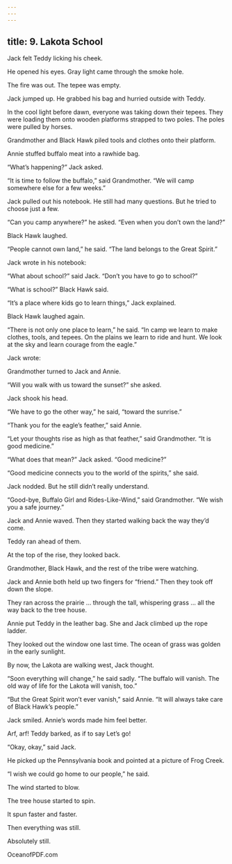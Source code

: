 ```yaml
---
---
---
```

title: 9. Lakota School
---



Jack felt Teddy licking his cheek.

He opened his eyes. Gray light came through the smoke hole.

The fire was out. The tepee was empty.

Jack jumped up. He grabbed his bag and hurried outside with Teddy.

In the cool light before dawn, everyone was taking down their tepees. They were loading them onto wooden platforms strapped to two poles. The poles were pulled by horses.

Grandmother and Black Hawk piled tools and clothes onto their platform.

Annie stuffed buffalo meat into a rawhide bag.

“What’s happening?” Jack asked.

“It is time to follow the buffalo,” said Grandmother. “We will camp somewhere else for a few weeks.”

Jack pulled out his notebook. He still had many questions. But he tried to choose just a few.

“Can you camp anywhere?” he asked. “Even when you don’t own the land?”

Black Hawk laughed.

“People cannot own land,” he said. “The land belongs to the Great Spirit.”

Jack wrote in his notebook:



“What about school?” said Jack. “Don’t you have to go to school?”

“What is school?” Black Hawk said.

“It’s a place where kids go to learn things,” Jack explained.

Black Hawk laughed again.

“There is not only one place to learn,” he said. “In camp we learn to make clothes, tools, and tepees. On the plains we learn to ride and hunt. We look at the sky and learn courage from the eagle.”

Jack wrote:



Grandmother turned to Jack and Annie.

“Will you walk with us toward the sunset?” she asked.

Jack shook his head.

“We have to go the other way,” he said, “toward the sunrise.”

“Thank you for the eagle’s feather,” said Annie.

“Let your thoughts rise as high as that feather,” said Grandmother. “It is good medicine.”

“What does that mean?” Jack asked. “Good medicine?”

“Good medicine connects you to the world of the spirits,” she said.

Jack nodded. But he still didn’t really understand.

“Good-bye, Buffalo Girl and Rides-Like-Wind,” said Grandmother. “We wish you a safe journey.”

Jack and Annie waved. Then they started walking back the way they’d come.

Teddy ran ahead of them.

At the top of the rise, they looked back.



Grandmother, Black Hawk, and the rest of the tribe were watching.

Jack and Annie both held up two fingers for “friend.” Then they took off down the slope.

They ran across the prairie … through the tall, whispering grass … all the way back to the tree house.

Annie put Teddy in the leather bag. She and Jack climbed up the rope ladder.

They looked out the window one last time. The ocean of grass was golden in the early sunlight.

By now, the Lakota are walking west, Jack thought.

“Soon everything will change,” he said sadly. “The buffalo will vanish. The old way of life for the Lakota will vanish, too.”

“But the Great Spirit won’t ever vanish,” said Annie. “It will always take care of Black Hawk’s people.”

Jack smiled. Annie’s words made him feel better.

Arf, arf! Teddy barked, as if to say Let’s go!

“Okay, okay,” said Jack.

He picked up the Pennsylvania book and pointed at a picture of Frog Creek.

“I wish we could go home to our people,” he said.

The wind started to blow.

The tree house started to spin.

It spun faster and faster.

Then everything was still.

Absolutely still.

OceanofPDF.com